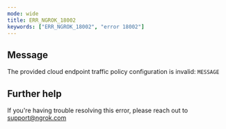 ```yaml
---
mode: wide
title: ERR_NGROK_18002
keywords: ["ERR_NGROK_18002", "error 18002"]
---
```


## Message

The provided cloud endpoint traffic policy configuration is invalid: `MESSAGE`

## Further help

If you're having trouble resolving this error, please reach out to [support@ngrok.com](mailto:support@ngrok.com?subject=Help%20with%20ERR_NGROK_18002)
